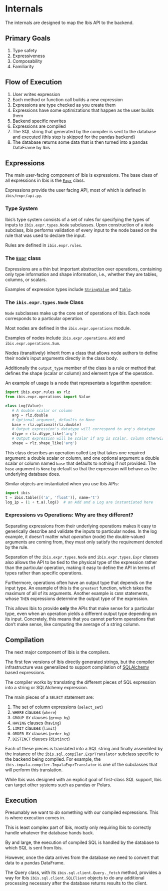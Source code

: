 # Internals

The internals are designed to map the Ibis API to the backend.

## Primary Goals

1. Type safety
1. Expressiveness
1. Composability
1. Familiarity

## Flow of Execution

1. User writes expression
1. Each method or function call builds a new expression
1. Expressions are type checked as you create them
1. Expressions have some optimizations that happen as the user builds them
1. Backend specific rewrites
1. Expressions are compiled
1. The SQL string that generated by the compiler is sent to the database and
   executed (this step is skipped for the pandas backend)
1. The database returns some data that is then turned into a pandas DataFrame
   by Ibis

## Expressions

The main user-facing component of Ibis is expressions. The base class of all
expressions in Ibis is the
[`Expr`](../reference/expression-generic.qmd#ibis.expr.types.core.Expr) class.

Expressions provide the user facing API, most of which is defined in
`ibis/expr/api.py`.

### Type System

Ibis's type system consists of a set of rules for specifying the types of
inputs to `ibis.expr.types.Node` subclasses. Upon construction of a `Node`
subclass, Ibis performs validation of every input to the node based on the rule
that was used to declare the input.

Rules are defined in `ibis.expr.rules`.

### The [`Expr`](../reference/expression-generic.qmd#ibis.expr.types.core.Expr) class

Expressions are a thin but important abstraction over operations, containing
only type information and shape information, i.e., whether they are tables,
columns, or scalars.

Examples of expression types include
[`StringValue`](../reference/expression-strings.qmd#ibis.expr.types.strings.StringValue) and
[`Table`](../reference/expression-tables.qmd#ibis.expr.types.relations.Table).

### The `ibis.expr.types.Node` Class

`Node` subclasses make up the core set of operations of Ibis. Each node
corresponds to a particular operation.

Most nodes are defined in the `ibis.expr.operations` module.

Examples of nodes include `ibis.expr.operations.Add` and
`ibis.expr.operations.Sum`.

Nodes (transitively) inherit from a class that allows node authors to define
their node's input arguments directly in the class body.

Additionally the `output_type` member of the class is a rule or method that
defines the shape (scalar or column) and element type of the operation.

An example of usage is a node that representats a logarithm operation:

```python
import ibis.expr.rules as rlz
from ibis.expr.operations import Value

class Log(Value):
   # A double scalar or column
   arg = rlz.double
   # Optional argument, defaults to None
   base = rlz.optional(rlz.double)
   # Output expression's datatype will correspond to arg's datatype
   dtype = rlz.dtype_like('arg')
   # Output expression will be scalar if arg is scalar, column otherwise
   shape = rlz.shape_like('arg')
```

This class describes an operation called `Log` that takes one required
argument: a double scalar or column, and one optional argument: a double scalar
or column named `base` that defaults to nothing if not provided. The `base`
argument is `None` by default so that the expression will behave as the
underlying database does.

Similar objects are instantiated when you use Ibis APIs:

```python
import ibis
t = ibis.table([('a', 'float')], name='t')
log_1p = (1 + t.a).log()  # an Add and a Log are instantiated here
```

### Expressions vs Operations: Why are they different?

Separating expressions from their underlying operations makes it easy to
generically describe and validate the inputs to particular nodes. In the log
example, it doesn't matter what _operation_ (node) the double-valued arguments
are coming from, they must only satisfy the requirement denoted by the rule.

Separation of the `ibis.expr.types.Node` and
`ibis.expr.types.Expr` classes also allows the API to be tied to the
physical type of the expression rather than the particular operation, making it
easy to define the API in terms of types rather than specific operations.

Furthermore, operations often have an output type that depends on the input
type. An example of this is the `greatest` function, which takes the maximum
of all of its arguments. Another example is `CASE` statements, whose `THEN`
expressions determine the output type of the expression.

This allows Ibis to provide **only** the APIs that make sense for a particular
type, even when an operation yields a different output type depending on its
input. Concretely, this means that you cannot perform operations that don't
make sense, like computing the average of a string column.

## Compilation

The next major component of Ibis is the compilers.

The first few versions of Ibis directly generated strings, but the compiler
infrastructure was generalized to support compilation of
[SQLAlchemy](https://docs.sqlalchemy.org/en/latest/tutorial/index.html#unified-tutorial) based
expressions.

The compiler works by translating the different pieces of SQL expression into a
string or SQLAlchemy expression.

The main pieces of a `SELECT` statement are:

1. The set of column expressions (`select_set`)
1. `WHERE` clauses (`where`)
1. `GROUP BY` clauses (`group_by`)
1. `HAVING` clauses (`having`)
1. `LIMIT` clauses (`limit`)
1. `ORDER BY` clauses (`order_by`)
1. `DISTINCT` clauses (`distinct`)

Each of these pieces is translated into a SQL string and finally assembled by
the instance of the `ibis.sql.compiler.ExprTranslator` subclass
specific to the backend being compiled. For example, the
`ibis.impala.compiler.ImpalaExprTranslator` is one of the subclasses
that will perform this translation.

::: {.callout-note}
While Ibis was designed with an explicit goal of first-class SQL support, Ibis can target other systems such as pandas or Polars.
:::

## Execution

Presumably we want to _do_ something with our compiled expressions. This is
where execution comes in.

This is least complex part of Ibis, mostly only requiring Ibis to correctly
handle whatever the database hands back.

By and large, the execution of compiled SQL is handled by the database to which
SQL is sent from Ibis.

However, once the data arrives from the database we need to convert that
data to a pandas DataFrame.

The Query class, with its `ibis.sql.client.Query._fetch` method, provides a way
for Ibis `ibis.sql.client.SQLClient` objects to do any additional processing
necessary after the database returns results to the client.
